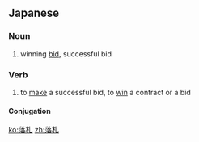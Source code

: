 ==Japanese==
{{ja-kanjitab|らく|さつ|yomi=on}}

===Noun===
{{ja-noun|らくさつ}}

# winning [[bid]], successful bid

===Verb===
{{ja-verb-suru|tr=trans|らくさつ}}

# to [[make]] a successful bid, to [[win]] a contract or a bid

====Conjugation====
{{ja-suru|らくさつ}}

[[ko:落札]]
[[zh:落札]]